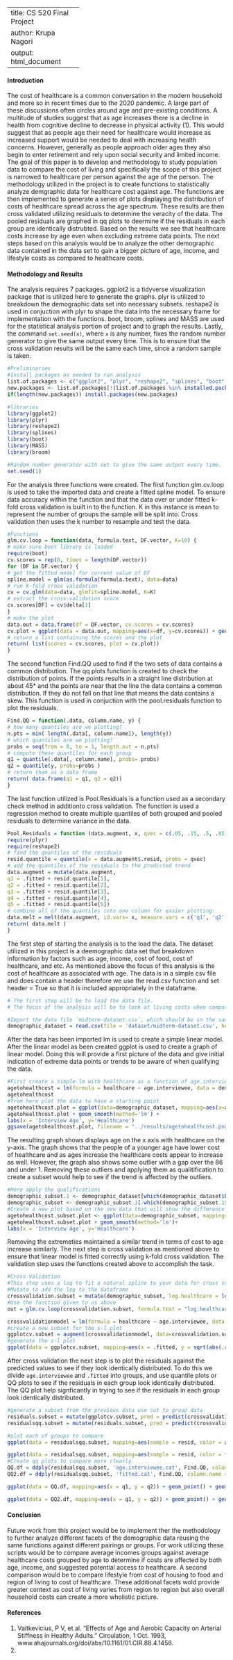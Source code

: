 <style>
 td {
  width: 150px;
}
</style>
---
title: CS 520 Final Project
author: Krupa Nagori
output: html_document
---
#### Introduction
  The cost of healthcare is a common conversation in the modern household and more so in recent times due to the 2020 pandemic. A large part of these discussions often circles around age and pre-existing conditions. A multitude of studies suggest that as age increases there is a decline in health from cognitive decline to decrease in physical activity (1). This would suggest that as people age their need for healthcare would increase as increased support would be needed to deal with increasing health concerns. However, generally as people approach older ages they also begin to enter retirement and rely upon social security and limited income. The goal of this paper is to develop and methodology to study population data to compare the cost of living and specifically the scope of this project is narrowed to healthcare per person against the age of the person. 
  The methodology utilized in the project is to create functions to statistically analyze demgraphic data for healthcare cost against age. The functions are then implemented to generate a series of plots displaying the distribution of costs of healthcare spread across the age spectrum. These results are then cross validated utilizing residuals to determine the veracity of the data. The pooled residuals are graphed in qq plots to deermine if the residuals in each group are identically distrubted. Based on the results we see that healthcare costs increase by age even when excluding extreme data points. 
  The next steps based on this analysis would be to analyze the other demographic data contained in the data set to gain a bigger picture of age, income, and lifestyle costs as compared to healthcare costs. 

#### Methodology and Results
The analysis requires 7 packages. ggplot2 is a tidyverse visualization package that is utilized here to generate the graphs. plyr is utilized to breakdown the demographic data set into necessary subsets. reshape2 is used in conjuction with plyr to shape the data into the necessary frame for implementation with the functions. boot, broom, splines and MASS are used for the statistical analysis portion of project and to graph the results. Lastly, the command `set.seed(x)`, where `x` is any number, fixes the random number generator to give the same output every time. This is to ensure that the cross validation results will be the same each time, since a random sample is taken.

```r
#Preliminaries
#Install packages as needed to run analysis
list.of.packages <- c("ggplot2", "plyr", "reshape2", "splines", "boot", "MASS", "broom")
new.packages <- list.of.packages[!(list.of.packages %in% installed.packages()[,"Package"])]
if(length(new.packages)) install.packages(new.packages)

#libraries
library(ggplot2)
library(plyr)
library(reshape2)
library(splines)
library(boot)
library(MASS)
library(broom)

#Random number generator with set to give the same output every time.
set.seed(1)
```
For the analysis three functions were created. The first function glm.cv.loop is used to take the imported data and create a fitted spline model. To ensure data accuracy within the function and that the data over or under fitted k-fold cross validation is built in to the function. K in this instance is mean to represent the number of groups the sample will be split into. Cross validation then uses the k number to resample and test the data. 
```r
#Functions
glm.cv.loop = function(data, formula.text, DF.vector, K=10) {
# make sure boot library is loaded
require(boot) 
cv.scores = rep(0, times = length(DF.vector))
for (DF in DF.vector) {
# get the fitted model for current value of DF
spline.model = glm(as.formula(formula.text), data=data)
# run K-fold cross validation 
cv = cv.glm(data=data, glmfit=spline.model, K=K)
# extract the cross-validation score
cv.scores[DF] = cv$delta[1]
}
# make the plot
data.out = data.frame(df = DF.vector, cv.scores = cv.scores)
cv.plot = ggplot(data = data.out, mapping=aes(x=df, y=cv.scores)) + geom_point() + labs(x='df', title='Cross Validation Scores')
# return a list containing the scores and the plot
return( list(scores = cv.scores, plot = cv.plot))
}  
```
The second function Find.QQ used to find if the two sets of data contains a common distribution. The qq plots function is created to check the distribution of points. If the points results in a straight line distribution at about 45* and the points are near that the line the data contains a common distribution. If they do not fall on that line that means the data contains a skew. This function is used in conjuction with the pool.residuals function to plot the residuals. 
```r
Find.QQ = function(.data, column.name, y) {
# how many quantiles are we plotting?
n.pts = min( length(.data[, column.name]), length(y))
# which quantiles are we plotting?
probs = seq(from = 0, to = 1, length.out = n.pts)
# compute these quantiles for each group
q1 = quantile(.data[, column.name], probs= probs)
q2 = quantile(y, probs=probs )
# return them as a data frame
return( data.frame(q1 = q1, q2 = q2))
}
```
The last function utilized is Pool.Residuals is a function used as a secondary check method in additionto cross validation. The function is used a regression method to create multiple quantiles of both grouped and pooled residuals to determine variance in the data. 
```r
Pool.Residuals = function (data.augment, x, qvec = c(.05, .15, .5, .85, .95)) {
require(plyr)
require(reshape2)
# find the quantiles of the residuals
resid.quantile = quantile(x = data.augment$.resid, probs = qvec)
# add the quantiles of the residuals to the predicted trend
data.augment = mutate(data.augment, 
q1 = .fitted + resid.quantile[1],
q2 = .fitted + resid.quantile[2],                                      
q3 = .fitted + resid.quantile[3],                                      
q4 = .fitted + resid.quantile[4],              
q5 = .fitted + resid.quantile[5])
# combine all of the quantiles into one column for easier plotting:
data.melt = melt(data.augment, id.vars= x, measure.vars = c('q1', 'q2', 'q3', 'q4', 'q5'))
return( data.melt )
}
```
The first step of starting the analysis is to the load the data. The dataset utilized in this project is a deemographic data set that breakdown information by factors such as age, income, cost of food, cost of healthcare, and etc. As mentioned above the focus of this analysis is the cost of healthcare as associated with age. The data is in a simple csv file and does contain a header therefore we use the read.csv function and set header = True so that it is included appropriately in the dataframe. 
```r

# The first step will be to load the data file. 
# The focus of the analysis will be to look at living costs when compared to age of the interviewee 

#Import the data file `midterm-dataset.csv`, which should be in the same directory as this markdown file (which should also be your working directory). It is a data frame of expenditures by household from the consumer expenditure survey
demographic_dataset = read.csv(file = 'dataset/midterm-dataset.csv', header = TRUE)
```
After the data has been imported lm is used to create a simple linear model. After the linear model as been created ggplot is used to create a graph of linear model. Doing this will provide a first picture of the data and give initial indication of extreme data points or trends to be aware of when qualifying the data. 
```r
#First create a simple lm with healthcare as a function of age.interviewee
agetohealthcost = lm(formula = healthcare ~ age.interviewee, data = demographic_dataset)
agetohealthcost
#from here plot the data to have a starting point
agetohealthcost.plot = ggplot(data=demographic_dataset, mapping=aes(x=age.interviewee, y=healthcare)) + geom_point()
agetohealthcost.plot + geom_smooth(method='lm') + 
labs(x = 'Interview Age', y='Healthcare')
ggsave(agetohealthcost.plot, filename = "../results/agetohealthcost.png")
```
The resulting graph shows displays age on the x axis with healthcare on the y-axis. The graph shows that the people of a younger age have lower cost of healthcare and as ages increase the healthcare costs appear to increase as well. However, the graph also shows some outlier with a gap over the 86 and under 1. Removing these outliers and applying them as qualitification to create a subset would help to see if the trend is affected by the outliers. 

```r

#Here apply the qualifications
demographic_subset.1 <- demographic_dataset[which(demographic_dataset$healthcare > 1),]
demographic_subset <- demographic_subset.1[-which(demographic_subset.1$age.interviewee > 86),]
#Create a new plot based on the new data that will show the difference from before
agetohealthcost.subset.plot <- ggplot(data=demographic_subset, mapping=aes(x=age.interviewee, y=healthcare)) + geom_point()
agetohealthcost.subset.plot + geom_smooth(method='lm')+ 
labs(x = 'Interview Age', y='Healthcare')
```
Removing the extremeties maintained a similar trend in terms of cost to age increase similarly. The next step is cross validation as mentioned above to ensure that linear model is fitted correctly using k-fold cross validation. The validation step uses the functions created above to accomplish the task.  

```r
#Cross Validation
#This step uses a log to fit a natural spline to your data for cross validation. 
#Mutate to add the log to the dataframe
crossvalidation.subset = mutate(demographic_subset, log.healthcare = log(healthcare))
#Use the function given to us above
out = glm.cv.loop(crossvalidation.subset, formula.text = "log.healthcare ~ ns(age.interviewee, df=DF)", DF.vector = 1:30)

crossvalidationmodel = lm(formula = healthcare ~ age.interviewee, data = crossvalidation.subset)
#create a new subset for the s-l plot
ggplotcv.subset = augment(crossvalidationmodel, data=crossvalidation.subset)
#generate the s-l plot
ggplot(data = ggplotcv.subset, mapping=aes(x = .fitted, y = sqrt(abs(.resid)))) + geom_point(size = 1) + geom_smooth()
```
After cross validation the next step is to plot the residuals against the predicted values to see if they look identically distributed. To do this we divide `age.interviewee` and `.fitted` into groups, and use quantile plots or QQ plots to see if the residuals in each group look identically distributed. The QQ plot help signficantly in trying to see if the residuals in each group look identically distributed.

```r
#generate a subset from the previous data use cut to group data
residuals.subset = mutate(ggplotcv.subset, pred = predict(crossvalidationmodel), resid = resid(crossvalidationmodel), age.interviewee.cat = cut_number(age.interviewee, n = 10))
residualsqq.subset = mutate(residuals.subset, pred = predict(crossvalidationmodel), resid = resid(crossvalidationmodel), fitted.cat = cut_number(.fitted, n = 10))

#plot each of groups to compare
ggplot(data = residualsqq.subset, mapping=aes(sample = resid, color = age.interviewee.cat)) + stat_qq(distribution=qunif) + labs(x = 'quantiles', y = 'residual log healthcare', title = 'Quantile Plot, Residual Log Healthcare')

ggplot(data = residualsqq.subset, mapping=aes(sample = resid, color = fitted.cat)) + stat_qq(distribution=qunif) + labs(x = 'quantiles', y = 'residual log healthcare', title = 'Quantile Plot, Residual Log Healthcare')
#Create qq plots to compare more clearly
QQ.df = ddply(residualsqq.subset, 'age.interviewee.cat', Find.QQ, column.name ="resid", y = residualsqq.subset$resid)
QQ2.df = ddply(residualsqq.subset, 'fitted.cat', Find.QQ, column.name = "resid", y = residualsqq.subset$resid)

ggplot(data = QQ.df, mapping=aes(x = q1, y = q2)) + geom_point() + geom_abline() + facet_wrap('age.interviewee.cat', nrow = 2) + labs(title='QQ Plot, grouped vs pooled residuals')

ggplot(data = QQ2.df, mapping=aes(x = q1, y = q2)) + geom_point() + geom_abline() + facet_wrap('fitted.cat', nrow = 2) + labs(title='QQ Plot, grouped vs pooled residuals')

```


#### Conclusion

Future work from this project would be to implement ther the methodology to further analyze different facets of the demographic data reusing the same functions against different pairings or groups. For work utilizing these scripts would be to compare average incomes groups against average healthcare costs grouped by age to determine if costs are affected by both age, income, and suggested potential access to healthcare. A second comparison would be to compare lifestyle from cost of housing to food and region of living to cost of healthcare. These additional facets wold provide greater context as cost of living varies from region to region but also overall household costs can create a more wholistic picture. 

#### References

1. Vaitkevicius, P V, et al. “Effects of Age and Aerobic Capacity on Arterial Stiffness in Healthy Adults.” Circulation, 1 Oct. 1993, www.ahajournals.org/doi/abs/10.1161/01.CIR.88.4.1456. 
2. 
